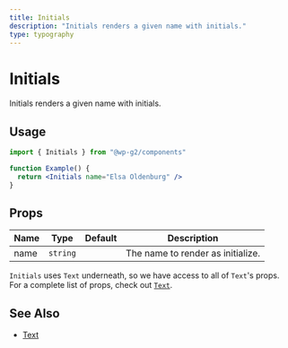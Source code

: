```yaml
---
title: Initials
description: "Initials renders a given name with initials."
type: typography
---
```


# Initials

Initials renders a given name with initials.

## Usage

```jsx live
import { Initials } from "@wp-g2/components"

function Example() {
  return <Initials name="Elsa Oldenburg" />
}
```

## Props

| Name | Type     | Default | Description                       |
| ---- | -------- | ------- | --------------------------------- |
| name | `string` |         | The name to render as initialize. |

`Initials` uses `Text` underneath, so we have access to all of `Text`'s props. For a complete list of props, check out [`Text`](/components/text/#props).

## See Also

- [Text](/components/text/)
